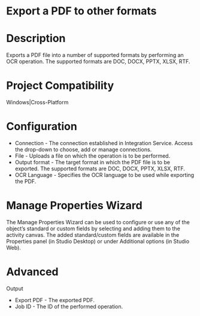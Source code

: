﻿# Export a PDF to other formats

# Description

Exports a PDF file into a number of supported formats by performing an OCR operation.
                The supported formats are DOC, DOCX, PPTX, XLSX, RTF.

# Project Compatibility

Windows|Cross-Platform

# Configuration

* Connection - The connection established in Integration Service. Access the drop-down to choose, add or manage connections.
* File - Uploads a file on which the operation is to be performed.
* Output format - The target format in which the PDF file is to be exported. The supported formats are DOC, DOCX, PPTX, XLSX, RTF.
* OCR Language - Specifies the OCR language to be used while exporting the PDF.

# Manage Properties Wizard

The Manage Properties Wizard can be used to configure or use any of the object’s
                standard or custom fields by selecting and adding them to the activity canvas. The
                added standard/custom fields are available in the Properties panel (in Studio
                Desktop) or under Additional options (in Studio Web).

# Advanced

Output

* Export PDF - The exported PDF.
* Job ID - The ID of the performed operation.

